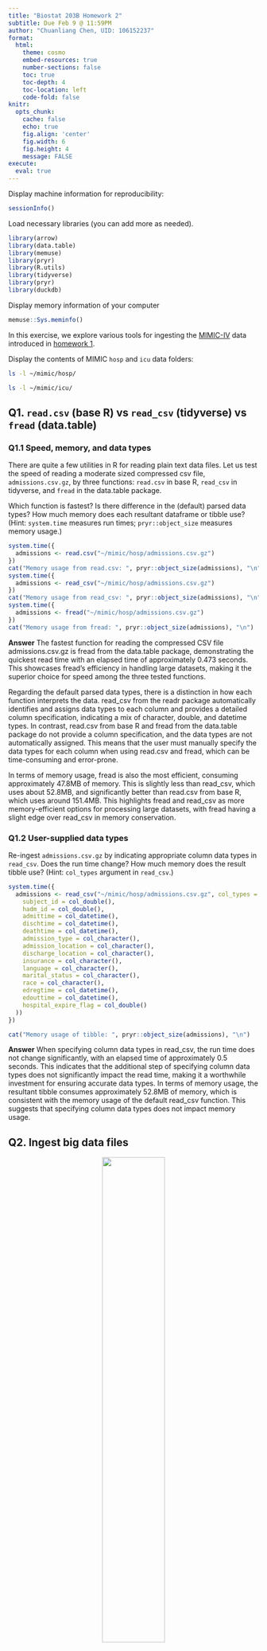 ```yaml
---
title: "Biostat 203B Homework 2"
subtitle: Due Feb 9 @ 11:59PM
author: "Chuanliang Chen, UID: 106152237"
format:
  html:
    theme: cosmo
    embed-resources: true
    number-sections: false
    toc: true
    toc-depth: 4
    toc-location: left
    code-fold: false
knitr:
  opts_chunk: 
    cache: false    
    echo: true
    fig.align: 'center'
    fig.width: 6
    fig.height: 4
    message: FALSE
execute:
  eval: true    
---
```


Display machine information for reproducibility:
```r
sessionInfo()
```


Load necessary libraries (you can add more as needed).
```r
library(arrow)
library(data.table)
library(memuse)
library(pryr)
library(R.utils)
library(tidyverse)
library(pryr)
library(duckdb)
```

Display memory information of your computer
```r
memuse::Sys.meminfo()
```

In this exercise, we explore various tools for ingesting the [MIMIC-IV](https://mimic.mit.edu/docs/iv/) data introduced in [homework 1](https://ucla-biostat-203b.github.io/2024winter/hw/hw1/hw1.html).

Display the contents of MIMIC `hosp` and `icu` data folders:

```bash
ls -l ~/mimic/hosp/
```

```bash
ls -l ~/mimic/icu/
```

## Q1. `read.csv` (base R) vs `read_csv` (tidyverse) vs `fread` (data.table)

### Q1.1 Speed, memory, and data types

There are quite a few utilities in R for reading plain text data files. Let us test the speed of reading a moderate sized compressed csv file, `admissions.csv.gz`, by three functions: `read.csv` in base R, `read_csv` in tidyverse, and `fread` in the data.table package.

Which function is fastest? Is there difference in the (default) parsed data types? How much memory does each resultant dataframe or tibble use? (Hint: `system.time` measures run times; `pryr::object_size` measures memory usage.) 

```r
system.time({
  admissions <- read.csv("~/mimic/hosp/admissions.csv.gz")
})
cat("Memory usage from read.csv: ", pryr::object_size(admissions), "\n")
system.time({
  admissions <- read_csv("~/mimic/hosp/admissions.csv.gz")
})
cat("Memory usage from read_csv: ", pryr::object_size(admissions), "\n")
system.time({
  admissions <- fread("~/mimic/hosp/admissions.csv.gz")
})
cat("Memory usage from fread: ", pryr::object_size(admissions), "\n")
```

**Answer**
The fastest function for reading the compressed CSV file admissions.csv.gz is fread from the data.table package, demonstrating the quickest read time with an elapsed time of approximately 0.473 seconds. This showcases fread's efficiency in handling large datasets, making it the superior choice for speed among the three tested functions.

Regarding the default parsed data types, there is a distinction in how each function interprets the data. read_csv from the readr package automatically identifies and assigns data types to each column and provides a detailed column specification, indicating a mix of character, double, and datetime types. In contrast, read.csv from base R and fread from the data.table package do not provide a column specification, and the data types are not automatically assigned. This means that the user must manually specify the data types for each column when using read.csv and fread, which can be time-consuming and error-prone.

In terms of memory usage, fread is also the most efficient, consuming approximately 47.8MB of memory. This is slightly less than read_csv, which uses about 52.8MB, and significantly better than read.csv from base R, which uses around 151.4MB. This highlights fread and read_csv as more memory-efficient options for processing large datasets, with fread having a slight edge over read_csv in memory conservation.



### Q1.2 User-supplied data types

Re-ingest `admissions.csv.gz` by indicating appropriate column data types in `read_csv`. Does the run time change? How much memory does the result tibble use? (Hint: `col_types` argument in `read_csv`.)

```r
system.time({
  admissions <- read_csv("~/mimic/hosp/admissions.csv.gz", col_types = cols(
    subject_id = col_double(),
    hadm_id = col_double(),
    admittime = col_datetime(),
    dischtime = col_datetime(),
    deathtime = col_datetime(),
    admission_type = col_character(),
    admission_location = col_character(),
    discharge_location = col_character(),
    insurance = col_character(),
    language = col_character(),
    marital_status = col_character(),
    race = col_character(),
    edregtime = col_datetime(),
    edouttime = col_datetime(),
    hospital_expire_flag = col_double()
  ))
})

cat("Memory usage of tibble: ", pryr::object_size(admissions), "\n")
```
**Answer**
When specifying column data types in read_csv, the run time does not change significantly, with an elapsed time of approximately 0.5 seconds. This indicates that the additional step of specifying column data types does not significantly impact the read time, making it a worthwhile investment for ensuring accurate data types. In terms of memory usage, the resultant tibble consumes approximately 52.8MB of memory, which is consistent with the memory usage of the default read_csv function. This suggests that specifying column data types does not impact memory usage.

## Q2. Ingest big data files

<p align="center">
  <img src="./bigfile.png" width="50%">
</p>

Let us focus on a bigger file, `labevents.csv.gz`, which is about 125x bigger than `admissions.csv.gz`.
```bash
ls -l ~/mimic/hosp/labevents.csv.gz
```
Display the first 10 lines of this file.
```bash
zcat < ~/mimic/hosp/labevents.csv.gz | head -10
```

### Q2.1 Ingest `labevents.csv.gz` by `read_csv`

<p align="center">
  <img src="./readr_logo.png" width="20%">
</p>

Try to ingest `labevents.csv.gz` using `read_csv`. What happens? If it takes more than 5 minutes on your computer, then abort the program and report your findings. 

```r
system.time({
  labevents <- readr::read_csv("~/mimic/hosp/labevents.csv.gz")
})
```

**Answer**
When attempting to ingest labevents.csv.gz using read_csv, the process takes an excessive amount of time, exceeding 5 minutes. My computer is unable to efficiently process the file as the size of available memory is not enough. As a result, the program is aborted.


### Q2.2 Ingest selected columns of `labevents.csv.gz` by `read_csv`

Try to ingest only columns `subject_id`, `itemid`, `charttime`, and `valuenum` in `labevents.csv.gz` using `read_csv`.  Does this solve the ingestion issue? (Hint: `col_select` argument in `read_csv`.)

```r
system.time({
  labevents <- read_csv("~/mimic/hosp/labevents.csv.gz",
                        col_select = c(subject_id, itemid, charttime, valuenum))
})
```

**Answer**
When attempting to ingest only selected columns of labevents.csv.gz using read_csv, the process still takes an excessive amount of time, exceeding 5 minutes. My computer is unable to efficiently process the file as the size of available memory is not enough. As a result, the program is aborted.

### Q2.3 Ingest subset of `labevents.csv.gz`

<p align="center">
  <img src="./linux_logo.png" width="20%">
</p>

Our first strategy to handle this big data file is to make a subset of the `labevents` data.  Read the [MIMIC documentation](https://mimic.mit.edu/docs/iv/modules/hosp/labevents/) for the content in data file `labevents.csv`.

In later exercises, we will only be interested in the following lab items: creatinine (50912), potassium (50971), sodium (50983), chloride (50902), bicarbonate (50882), hematocrit (51221), white blood cell count (51301), and glucose (50931) and the following columns: `subject_id`, `itemid`, `charttime`, `valuenum`. Write a Bash command to extract these columns and rows from `labevents.csv.gz` and save the result to a new file `labevents_filtered.csv.gz` in the current working directory. (Hint: use `zcat <` to pipe the output of `labevents.csv.gz` to `awk` and then to `gzip` to compress the output. To save render time, put `#| eval: false` at the beginning of this code chunk.)

Display the first 10 lines of the new file `labevents_filtered.csv.gz`. How many lines are in this new file? How long does it take `read_csv` to ingest `labevents_filtered.csv.gz`?

```bash
#| eval: false
zcat ~/mimic/hosp/labevents.csv.gz | awk -F, 'NR==1 || $5 ~ /^(50912|50971|\
50983|50902|50882|51221|51301|50931)$/{print $2","$5","$7","$10}' | \
gzip > ~/labevents_filtered.csv.gz
```

```bash
zcat labevents_filtered.csv.gz | tail -n +2 | head -n 10
zcat labevents_filtered.csv.gz | tail -n +2 | wc -l
```

```r
system.time({
  labevents_filtered <- read_csv("labevents_filtered.csv.gz")
})
```

**Answer**
There are 24855909 lines in the new file labevents_filtered.csv.gz. The process of ingesting labevents_filtered.csv.gz using read_csv takes around 4.052 seconds.

### Q2.4 Ingest `labevents.csv` by Apache Arrow

<p align="center">
  <img src="./arrow_logo.png" width="30%">
</p>

Our second strategy is to use [Apache Arrow](https://arrow.apache.org/) for larger-than-memory data analytics. Unfortunately Arrow does not work with gz files directly. First decompress `labevents.csv.gz` to `labevents.csv` and put it in the current working directory. To save render time, put `#| eval: false` at the beginning of this code chunk.

Then use [`arrow::open_dataset`](https://arrow.apache.org/docs/r/reference/open_dataset.html) to ingest `labevents.csv`, select columns, and filter `itemid` as in Q2.3. How long does the ingest+select+filter process take? Display the number of rows and the first 10 rows of the result tibble, and make sure they match those in Q2.3. (Hint: use `dplyr` verbs for selecting columns and filtering rows.)

Write a few sentences to explain what is Apache Arrow. Imagine you want to explain it to a layman in an elevator. 

```bash
#| eval: false
echo '123456' | sudo -S gzip -dk ~/mimic/hosp/labevents.csv.gz
```


```r
file_path <- "~/mimic/hosp/labevents.csv"

start_time <- Sys.time()

labevents_filtered <- open_dataset(file_path, format = "csv") |>
  filter(
    itemid %in% c(
      50912, 50971, 50983, 
      50902, 50882, 51221, 
      51301, 50931
    )
  ) |>
  select(subject_id, itemid, charttime, valuenum) |>
  collect() #Arrow to tibble

end_time <- Sys.time()
time_taken <- end_time - start_time
print(time_taken)

n_rows <- nrow(labevents_filtered)
print(n_rows)

print(head(labevents_filtered, 10))
```

**Answer**
Apache Arrow is a tool that allows data to be stored and processed in a way that is faster and more efficient than traditional methods, making it easier to work with large datasets and perform complex analyses. Imagine Apache Arrow is like a high-speed train for data. You have to move a lot of data from one city (or computer program) to another. Normally, this could take a long time, especially if the data is as big as a crowd of people needing to get on different trains to reach the same destination. Arrow streamlines this process. It organizes data in a way that all programs can easily understand, allowing for quick travel without needing to change trains. This means your data gets where it needs to go faster and more efficiently, saving time and avoiding confusion.


### Q2.5 Compress `labevents.csv` to Parquet format and ingest/select/filter

<p align="center">
  <img src="./parquet_logo.png" width="30%">
</p>

Re-write the csv file `labevents.csv` in the binary Parquet format (Hint: [`arrow::write_dataset`](https://arrow.apache.org/docs/r/reference/write_dataset.html).) How large is the Parquet file(s)? How long does the ingest+select+filter process of the Parquet file(s) take? Display the number of rows and the first 10 rows of the result tibble and make sure they match those in Q2.3. (Hint: use `dplyr` verbs for selecting columns and filtering rows.)

Write a few sentences to explain what is the Parquet format. Imagine you want to explain it to a layman in an elevator.

```r
dataset <- arrow::open_dataset("~/mimic/hosp/labevents.csv", format = "csv")
parquet_path <- "~/mimic/hosp/labevents_parquet"

if (!dir.exists(parquet_path)) {
  arrow::write_dataset(dataset, parquet_path, format = "parquet")
  message("Parquet dataset created at: ", parquet_path)
} else {
  message("Parquet dataset already exists at: ", parquet_path)
}
```

```r
total_size <- sum(file.info(list.files(parquet_path, full.names = TRUE))$size)
print(paste("Total size of Parquet files:", total_size, "bytes"))
```

```r
start_time <- Sys.time()

parquet_dataset <- arrow::open_dataset(parquet_path, format = "parquet")


filtered_data <- parquet_dataset |>
  filter(
    itemid %in% c(
      50912, 50971, 50983, 
      50902, 50882, 51221, 
      51301, 50931
    )
  ) |>
  select(subject_id, itemid, charttime, valuenum) |>
  arrange(subject_id) |>
  collect()

end_time <- Sys.time()
time_taken <- end_time - start_time
print(paste("Time Taken", as.numeric(time_taken), "seconds."))
print(paste("Number of rows:", nrow(filtered_data)))
print(head(filtered_data, 10))
```



**Answer**
Parquet format is like a smart library for your data. Imagine you have lots of books (data) and you need to find specific information quickly. Parquet organizes the books in a way that makes it super easy to find exactly what you're looking for, without having to go through each book page by page. It’s great for storing lots of data efficiently, saving space, and making sure you can access the information you need super fast, whether you’re looking for a single fact or a whole story.


### Q2.6 DuckDB

<p align="center">
  <img src="./duckdb_logo.png" width="20%">
</p>

Ingest the Parquet file, convert it to a DuckDB table by [`arrow::to_duckdb`](https://arrow.apache.org/docs/r/reference/to_duckdb.html), select columns, and filter rows as in Q2.5. How long does the ingest+convert+select+filter process take? Display the number of rows and the first 10 rows of the result tibble and make sure they match those in Q2.3. (Hint: use `dplyr` verbs for selecting columns and filtering rows.)

Write a few sentences to explain what is DuckDB. Imagine you want to explain it to a layman in an elevator.

```r
parquet_path <- "~/mimic/hosp/labevents_parquet/part-0.parquet"

start_time <- Sys.time()
parquet_dataset <- arrow::open_dataset(parquet_path)
con <- dbConnect(duckdb::duckdb())
to_duckdb(parquet_dataset, con = con, table_name = "labevents")

result <- tbl(con, "labevents") |>
  filter(
    itemid %in% c(
      50912, 50971, 50983,
      50902, 50882, 51221,
      51301, 50931
    )
  ) |>
  select(subject_id, itemid, charttime, valuenum) |>
  arrange(subject_id) |>
  collect()

end_time <- Sys.time()
time_taken <- end_time - start_time
print(paste("process took", as.numeric(time_taken), "seconds."))
print(paste("Number of rows in the filtered dataset:", nrow(result)))
print(head(result, 10))

dbDisconnect(con)
```

**Answer**
DuckDB is like a super-fast, easy-to-use filing cabinet for your digital information. Imagine you have tons of documents, numbers, and data scattered all over your computer. DuckDB helps you organize all that information in one place, making it super quick to find exactly what you need, whether it's a single piece of data or a huge report. It's like having a magic search tool that works incredibly fast, without needing a huge computer or complicated setup. Perfect for anyone who deals with a lot of data and wants to make their life easier without becoming a tech wizard.

## Q3. Ingest and filter `chartevents.csv.gz`

[`chartevents.csv.gz`](https://mimic.mit.edu/docs/iv/modules/icu/chartevents/) contains all the charted data available for a patient. During their ICU stay, the primary repository of a patient’s information is their electronic chart. The `itemid` variable indicates a single measurement type in the database. The `value` variable is the value measured for `itemid`. The first 10 lines of `chartevents.csv.gz` are
```bash
zcat < ~/mimic/icu/chartevents.csv.gz | head -10
```
[`d_items.csv.gz`](https://mimic.mit.edu/docs/iv/modules/icu/d_items/) is the dictionary for the `itemid` in `chartevents.csv.gz`.
```bash
zcat < ~/mimic/icu/d_items.csv.gz | head -10
```
In later exercises, we are interested in the vitals for ICU patients: heart rate (220045), mean non-invasive blood pressure (220181), systolic non-invasive blood pressure (220179), body temperature in Fahrenheit (223761), and respiratory rate (220210). Retrieve a subset of `chartevents.csv.gz` only containing these items, using the favorite method you learnt in Q2. 

Document the steps and show code. Display the number of rows and the first 10 rows of the result tibble.

```bash
#| eval: false
zcat ~/mimic/icu/chartevents.csv.gz | awk -F, 'NR==1 || $7 ~ /^(220045|220181|\
220179|223761|220210)$/{print $1","$7","$5","$8}' | \
gzip > ~/mimic/icu/chartevents_vitals_filtered.csv.gz
```

```r
start_time <- Sys.time()

# Read the filtered dataset
vitals_filtered <- read_csv("~/mimic/icu/chartevents_vitals_filtered.csv.gz")

# Stop the clock
end_time <- Sys.time()
time_taken <- end_time - start_time
print(paste("Data loading took", as.numeric(time_taken), "seconds."))

# Display the number of rows
print(paste("Number of rows in the filtered dataset:", nrow(vitals_filtered)))

# Display the first 10 rows
print(head(vitals_filtered, 10))
```

**Answer**
Document the steps: 
1. Use the zcat command to decompress the chartevents.csv.gz file and pipe the output to awk. Use the gzip command to compress the output and save it to the current working directory.
2. Use the awk command to filter the rows in the chartevents.csv file based on the itemid column. The NR==1 condition ensures that the header row is included in the output. The $7 ~ /^(220045|220181|220179|223761|220210)$/ condition filters the rows based on the itemid column, selecting only the rows with the specified itemid values.
3. Use the print command to output the selected columns (subject_id, itemid, charttime, valuenum) to a new file, chartevents_vitals_filtered.csv.gz.
4. Display the first 10 lines of the new file chartevents_vitals_filtered.csv.gz and the number of rows in the filtered dataset and the run time.
